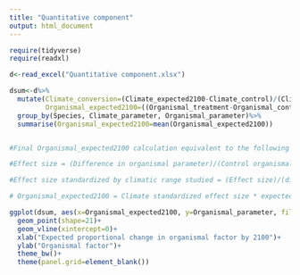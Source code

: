 ```yaml
---
title: "Quantitative component"
output: html_document
---
```


```r
require(tidyverse)
require(readxl)
```

```r
d<-read_excel("Quantitative component.xlsx")

dsum<-d%>%
  mutate(Climate_conversion=(Climate_expected2100-Climate_control)/(Climate_treatment-Climate_control), #Create factor to convert experimental range to expected change by applying (expected change)/(measured change)
         Organismal_expected2100=((Organismal_treatment-Organismal_control)/Organismal_control)*Climate_conversion)%>% #Calculate rough effect size as (difference in organismal parameter)/(control organismal parameter level), then scale by climate conversion factor
  group_by(Species, Climate_parameter, Organismal_parameter)%>%
  summarise(Organismal_expected2100=mean(Organismal_expected2100))


#Final Organismal_expected2100 calculation equivalent to the following

#Effect size = (Difference in organismal parameter)/(Control organismal parameter level) =Proportion change

#Effect size standardized by climatic range studied = (Effect size)/(difference in climate variable between control and treatment, e.g., degree C difference) = e.g., Effect size / degree C change

# Organismal_expected2100 = Climate standardized effect size * expected change in climate parameter by 2100 = Effect size / degree C change * Expected degree C change = final expected proportion change
```

```r
ggplot(dsum, aes(x=Organismal_expected2100, y=Organismal_parameter, fill=Climate_parameter))+
  geom_point(shape=21)+
  geom_vline(xintercept=0)+
  xlab("Expected proportional change in organismal factor by 2100")+
  ylab("Organismal factor")+
  theme_bw()+
  theme(panel.grid=element_blank())
```

